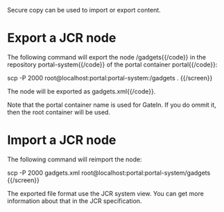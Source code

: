 Secure copy can be used to import or export content.

= Export a JCR node =

The following command will export the node {{code}}/gadgets{{/code}} in the repository {{code}}portal-system{{/code}}
of the portal container {{code}}portal{{/code}}:

{{screen}}
scp -P 2000 root@localhost:portal:portal-system:/gadgets .
{{/screen}}

The node will be exported as {{code}}gadgets.xml{{/code}}.

Note that the portal container name is used for GateIn. If you do ommit it, then the root container will be used.

= Import a JCR node =

The following command will reimport the node:

{{screen}}
scp -P 2000 gadgets.xml root@localhost:portal:portal-system/gadgets
{{/screen}}

The exported file format use the JCR system view. You can get more information about that in the JCR specification.